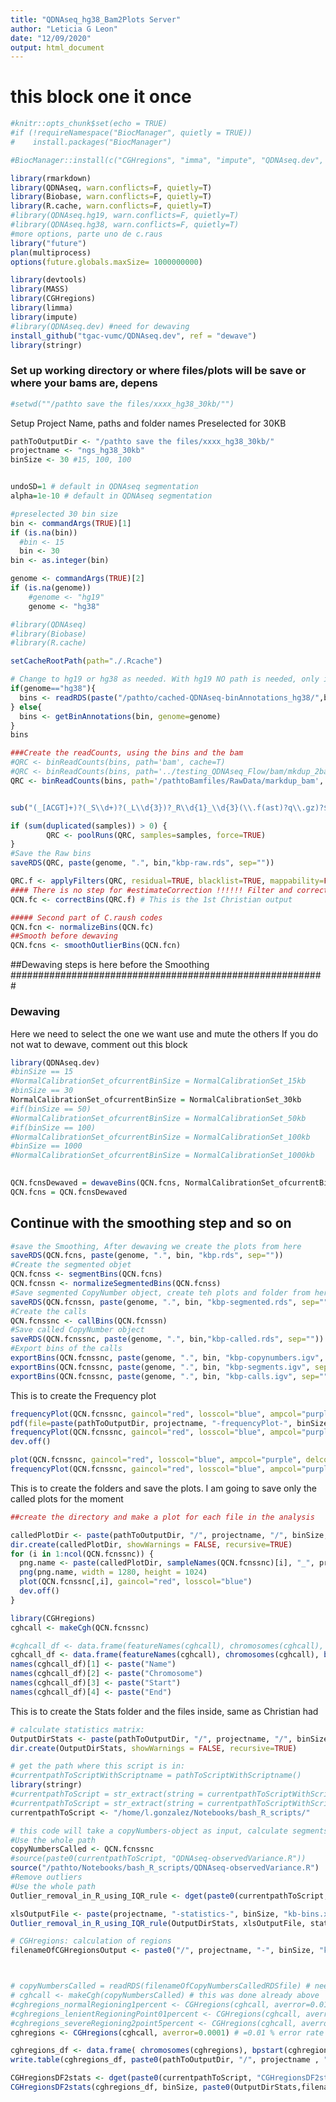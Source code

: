 ```yaml
---
title: "QDNAseq_hg38_Bam2Plots Server"
author: "Leticia G Leon"
date: "12/09/2020"
output: html_document
---
```


# this block one it once
```r
#knitr::opts_chunk$set(echo = TRUE)
#if (!requireNamespace("BiocManager", quietly = TRUE))
#    install.packages("BiocManager")

#BiocManager::install(c("CGHregions", "imma", "impute", "QDNAseq.dev", "QDNAseq.hg19", "string"))
```

```r
library(rmarkdown)
library(QDNAseq, warn.conflicts=F, quietly=T)
library(Biobase, warn.conflicts=F, quietly=T)
library(R.cache, warn.conflicts=F, quietly=T)
#library(QDNAseq.hg19, warn.conflicts=F, quietly=T)
#library(QDNAseq.hg38, warn.conflicts=F, quietly=T)
#more options, parte uno de c.raus
library("future")
plan(multiprocess)
options(future.globals.maxSize= 1000000000)

library(devtools)
library(MASS)
library(CGHregions)
library(limma)
library(impute)
#library(QDNAseq.dev) #need for dewaving
install_github("tgac-vumc/QDNAseq.dev", ref = "dewave")
library(stringr)
```

### Set up working directory or where files/plots will be save or where your bams are, depens
```r
#setwd(""/pathto save the files/xxxx_hg38_30kb/"")
```

Setup Project Name, paths and folder names
Preselected for 30KB
```r
pathToOutputDir <- "/pathto save the files/xxxx_hg38_30kb/"
projectname <- "ngs_hg38_30kb"
binSize <- 30 #15, 100, 100


undoSD=1 # default in QDNAseq segmentation
alpha=1e-10 # default in QDNAseq segmentation
```


```r
#preselected 30 bin size
bin <- commandArgs(TRUE)[1]
if (is.na(bin))
  #bin <- 15
  bin <- 30
bin <- as.integer(bin)

genome <- commandArgs(TRUE)[2]
if (is.na(genome))
    #genome <- "hg19"
    genome <- "hg38"

#library(QDNAseq)
#library(Biobase)
#library(R.cache)

setCacheRootPath(path="./.Rcache")

# Change to hg19 or hg38 as needed. With hg19 NO path is needed, only if we ran it before
if(genome=="hg38"){
  bins <- readRDS(paste("/pathto/cached-QDNAseq-binAnnotations_hg38/",bin,"k.rds",sep=""))
} else{
  bins <- getBinAnnotations(bin, genome=genome)
}
bins

###Create the readCounts, using the bins and the bam 
#QRC <- binReadCounts(bins, path='bam', cache=T)
#QRC <- binReadCounts(bins, path='../testing_QDNAseq_Flow/bam/mkdup_2bam/', cache=T)
QRC <- binReadCounts(bins, path='/pathtoBamfiles/RawData/markdup_bam', cache=T)


sub("(_[ACGT]+)?(_S\\d+)?(_L\\d{3})?_R\\d{1}_\\d{3}(\\.f(ast)?q\\.gz)?$", "", sampleNames(QRC)) -> samples

if (sum(duplicated(samples)) > 0) {
        QRC <- poolRuns(QRC, samples=samples, force=TRUE)
}
#Save the Raw bins
saveRDS(QRC, paste(genome, ".", bin,"kbp-raw.rds", sep=""))

QRC.f <- applyFilters(QRC, residual=TRUE, blacklist=TRUE, mappability=FALSE, bases=FALSE)
#### There is no step for #estimateCorrection !!!!!! Filter and correct for GC contenct and create the Copy Number object
QCN.fc <- correctBins(QRC.f) # This is the 1st Christian output 

##### Second part of C.raush codes
QCN.fcn <- normalizeBins(QCN.fc)
##Smooth before dewaving
QCN.fcns <- smoothOutlierBins(QCN.fcn)
```

#########################################################
##Dewaving steps is here before the Smoothing
#########################################################

### Dewaving
Here we need to select the one we want use and mute the others
If you do not wat to dewave, comment out this block
```r
library(QDNAseq.dev)
#binSize == 15
#NormalCalibrationSet_ofcurrentBinSize = NormalCalibrationSet_15kb
#binSize == 30 
NormalCalibrationSet_ofcurrentBinSize = NormalCalibrationSet_30kb
#if(binSize == 50) 
#NormalCalibrationSet_ofcurrentBinSize = NormalCalibrationSet_50kb
#if(binSize == 100) 
#NormalCalibrationSet_ofcurrentBinSize = NormalCalibrationSet_100kb
#binSize == 1000
#NormalCalibrationSet_ofcurrentBinSize = NormalCalibrationSet_1000kb
 

QCN.fcnsDewaved = dewaveBins(QCN.fcns, NormalCalibrationSet_ofcurrentBinSize)
QCN.fcns = QCN.fcnsDewaved

```

## Continue with the smoothing step and so on
```r
#save the Smoothing, After dewaving we create the plots from here
saveRDS(QCN.fcns, paste(genome, ".", bin, "kbp.rds", sep=""))
#Create the segmented objet
QCN.fcnss <- segmentBins(QCN.fcns)
QCN.fcnssn <- normalizeSegmentedBins(QCN.fcnss)
#Save segmented CopyNumber object, create teh plots and folder from here
saveRDS(QCN.fcnssn, paste(genome, ".", bin, "kbp-segmented.rds", sep=""))
#Create the calls 
QCN.fcnssnc <- callBins(QCN.fcnssn)
#Save called CopyNumber object
saveRDS(QCN.fcnssnc, paste(genome, ".", bin,"kbp-called.rds", sep=""))
#Export bins of the calls
exportBins(QCN.fcnssnc, paste(genome, ".", bin, "kbp-copynumbers.igv", sep=""), format="igv", type="copynumber")
exportBins(QCN.fcnssnc, paste(genome, ".", bin, "kbp-segments.igv", sep=""), format="igv", type="segments")
exportBins(QCN.fcnssnc, paste(genome, ".", bin, "kbp-calls.igv", sep=""), format="igv", type="calls")

```



This is to create the Frequency plot
```r
frequencyPlot(QCN.fcnssnc, gaincol="red", losscol="blue", ampcol="purple", delcol="darkblue")
pdf(file=paste(pathToOutputDir, projectname, "-frequencyPlot-", binSize, "kb-bins.pdf", sep=""))
frequencyPlot(QCN.fcnssnc, gaincol="red", losscol="blue", ampcol="purple", delcol="darkblue")
dev.off()

plot(QCN.fcnssnc, gaincol="red", losscol="blue", ampcol="purple", delcol="darkblue")
frequencyPlot(QCN.fcnssnc, gaincol="red", losscol="blue", ampcol="purple", delcol="darkblue")
```

This is to create the folders and save the plots. I am going to save only the called plots for the moment
```r
##create the directory and make a plot for each file in the analysis

calledPlotDir <- paste(pathToOutputDir, "/", projectname, "/", binSize, "kb-bins/CalledPlot/", sep="")
dir.create(calledPlotDir, showWarnings = FALSE, recursive=TRUE)
for (i in 1:ncol(QCN.fcnssnc)) {
  png.name <- paste(calledPlotDir, sampleNames(QCN.fcnssnc)[i], "_", projectname,"_CalledPlot_",binSize,"kb.png", sep="")
  png(png.name, width = 1280, height = 1024)
  plot(QCN.fcnssnc[,i], gaincol="red", losscol="blue")
  dev.off()
}
```



```r
library(CGHregions)
cghcall <- makeCgh(QCN.fcnssnc)

#cghcall_df <- data.frame(featureNames(cghcall), chromosomes(cghcall), bpstart(cghcall), bpend(cghcall), calls(cghcall), copynumber(cghcall), segmented(cghcall))
cghcall_df <- data.frame(featureNames(cghcall), chromosomes(cghcall), bpstart(cghcall), bpend(cghcall), calls(cghcall))
names(cghcall_df)[1] <- paste("Name")
names(cghcall_df)[2] <- paste("Chromosome")
names(cghcall_df)[3] <- paste("Start")
names(cghcall_df)[4] <- paste("End")
```


This is to create the Stats folder and the files inside, same as Christian had
```r
# calculate statistics matrix:
OutputDirStats <- paste(pathToOutputDir, "/", projectname, "/", binSize, "kb-bins/stats/", sep="")
dir.create(OutputDirStats, showWarnings = FALSE, recursive=TRUE)

# get the path where this script is in:
#currentpathToScriptWithScriptname = pathToScriptWithScriptname()
library(stringr)
#currentpathToScript = str_extract(string = currentpathToScriptWithScriptname , "/.*/")
#currentpathToScript = str_extract(string = currentpathToScriptWithScriptname , "/.*/|.*\\\\") # /Unix/ OR C:\Windows\ style of path
currentpathToScript <- "/home/l.gonzalez/Notebooks/bash_R_scripts/"

# this code will take a copyNumbers-object as input, calculate segments, var_expect, var_observed, diffvar, total_reads and return them wrapped as dataframe statsDF
#Use the whole path
copyNumbersCalled <- QCN.fcnssnc
#source(paste0(currentpathToScript, "QDNAseq-observedVariance.R"))
source("/pathto/Notebooks/bash_R_scripts/QDNAseq-observedVariance.R")
#Remove outliers
#Use the whole path
Outlier_removal_in_R_using_IQR_rule <- dget(paste0(currentpathToScript, "Outlier_removal_in_R_using_IQR_rule.R"))

xlsOutputFile <- paste(projectname, "-statistics-", binSize, "kb-bins.xlsx", sep="")
Outlier_removal_in_R_using_IQR_rule(OutputDirStats, xlsOutputFile, statsDF)

```


```r

# CGHregions: calculation of regions
filenameOfCGHregionsOutput <- paste0("/", projectname, "-", binSize, "kb-bins.point01percentsmoothing.CGHregions.tab")



# copyNumbersCalled = readRDS(filenameOfCopyNumbersCalledRDSfile) # needed for importing copy numbers here. 
# cghcall <- makeCgh(copyNumbersCalled) # this was done already above
#cghregions_normalRegioning1percent <- CGHregions(cghcall, averror=0.01) # 1% error rate is considered "normal" according to CGHregions paper, when intending to compare groups
#cghregions_lenientRegioningPoint01percent <- CGHregions(cghcall, averror=0.0001) # 0.01 % error rate will result in extremely lenient smoothing
#cghregions_severeRegioning2point5percent <- CGHregions(cghcall, averror=0.025) # 2.5 % error rate will result in extremely dramatic smoothing, when intending to compare groups with <= 10 members
cghregions <- CGHregions(cghcall, averror=0.0001) # =0.01 % error rate will result in extremely lenient smoothing

cghregions_df <- data.frame( chromosomes(cghregions), bpstart(cghregions), bpend(cghregions), nclone(cghregions), avedist(cghregions), regions(cghregions) )
write.table(cghregions_df, paste0(pathToOutputDir, "/", projectname , "/", binSize, "kb-bins/",filenameOfCGHregionsOutput), quote=F, sep="\t")

CGHregionsDF2stats <- dget(paste0(currentpathToScript, "CGHregionsDF2stats.R"))
CGHregionsDF2stats(cghregions_df, binSize, paste0(OutputDirStats,filenameOfCGHregionsOutput))
```
